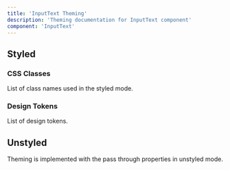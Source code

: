 ```yaml
---
title: 'InputText Theming'
description: 'Theming documentation for InputText component'
component: 'InputText'
---
```


## Styled

### CSS Classes

List of class names used in the styled mode.

<DocTable name="InputText" category="style" />

### Design Tokens

List of design tokens.

<DocTable name="InputText" category="token" />

## Unstyled

Theming is implemented with the pass through properties in unstyled mode.
